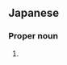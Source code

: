 ==Japanese==
{{ja-kanjitab|由|希}}

===Proper noun===
{{ja-pos|proper|ゆき}}

# {{given name|female|lang=ja|sort=ゆき}}